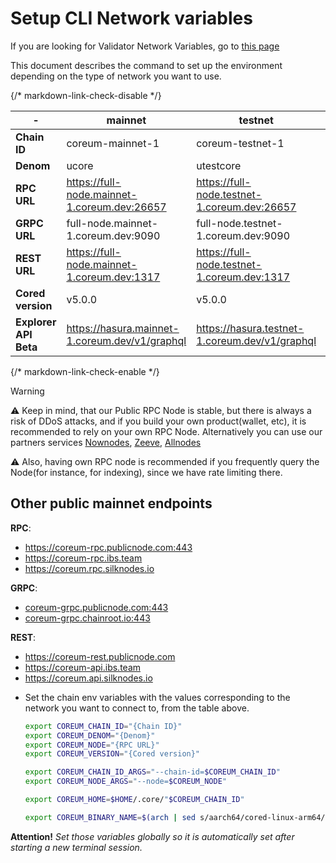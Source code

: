 # Setup CLI Network variables

If you are looking for Validator Network Variables, go to [this page](/docs/next/nodes-and-validators/essentials/network-variables)

This document describes the command to set up the environment depending on the type of network you want to use.

{/* markdown-link-check-disable */}

| \-                    | mainnet                                        | testnet                                        | devnet                                        | znet (localnet)                  |
|-----------------------|------------------------------------------------|------------------------------------------------|-----------------------------------------------|----------------------------------|
| **Chain ID**          | coreum-mainnet-1                               | coreum-testnet-1                               | coreum-devnet-1                               | coreum-devnet-1                  |
| **Denom**             | ucore                                          | utestcore                                      | udevcore                                      | udevcore                         |
| **RPC URL**           | https://full-node.mainnet-1.coreum.dev:26657   | https://full-node.testnet-1.coreum.dev:26657   | https://full-node.devnet-1.coreum.dev:26657   | http://localhost:26657           |
| **GRPC URL**          | full-node.mainnet-1.coreum.dev:9090            | full-node.testnet-1.coreum.dev:9090            | full-node.devnet-1.coreum.dev:9090            | localhost:9090                   |
| **REST URL**          | https://full-node.mainnet-1.coreum.dev:1317    | https://full-node.testnet-1.coreum.dev:1317    | https://full-node.devnet-1.coreum.dev:1317    | http://localhost:1317            |
| **Cored version**     | v5.0.0                                         | v5.0.0                                         | check the latest devnet release               | already installed via crust      |
| **Explorer API Beta** | https://hasura.mainnet-1.coreum.dev/v1/graphql | https://hasura.testnet-1.coreum.dev/v1/graphql | https://hasura.devnet-1.coreum.dev/v1/graphql | http://localhost:8080/v1/graphql |

{/* markdown-link-check-enable */}

> [!WARNING]
> ⚠️ Keep in mind, that our Public RPC Node is stable, but there is always a risk of DDoS attacks,
> and if you build your own product(wallet, etc), it is recommended to rely on your own RPC Node.
> Alternatively you can use our partners services <a href="https://nownodes.io/nodes" target="_blank" rel="noopener noreferrer" className="text-[#24D494] font-bold">Nownodes</a>, <a href="https://www.zeeve.io/" target="_blank" rel="noopener noreferrer" className="text-[#24D494] font-bold">Zeeve</a>, <a href="https://www.allnodes.com/" target="_blank" rel="noopener noreferrer" className="text-[#24D494] font-bold">Allnodes</a>
>
> ⚠️ Also, having own RPC node is recommended if you frequently query the Node(for instance, for indexing),
>  since we have rate limiting there.

## Other public mainnet endpoints

**RPC**:
- https://coreum-rpc.publicnode.com:443
- https://coreum-rpc.ibs.team
- https://coreum.rpc.silknodes.io

**GRPC**:
- [coreum-grpc.publicnode.com:443](coreum-grpc.publicnode.com:443)
- [coreum-grpc.chainroot.io:443](coreum-grpc.chainroot.io:443)

**REST**:
- https://coreum-rest.publicnode.com
- https://coreum-api.ibs.team
- https://coreum.api.silknodes.io


* Set the chain env variables with the values corresponding to the network you want to connect to, from the table above.
    ```bash
    export COREUM_CHAIN_ID="{Chain ID}"
    export COREUM_DENOM="{Denom}"
    export COREUM_NODE="{RPC URL}"
    export COREUM_VERSION="{Cored version}"

    export COREUM_CHAIN_ID_ARGS="--chain-id=$COREUM_CHAIN_ID"
    export COREUM_NODE_ARGS="--node=$COREUM_NODE"

    export COREUM_HOME=$HOME/.core/"$COREUM_CHAIN_ID"

    export COREUM_BINARY_NAME=$(arch | sed s/aarch64/cored-linux-arm64/ | sed s/x86_64/cored-linux-amd64/)
    ```

**Attention!** *Set those variables globally so it is automatically set after starting a new terminal session.*
